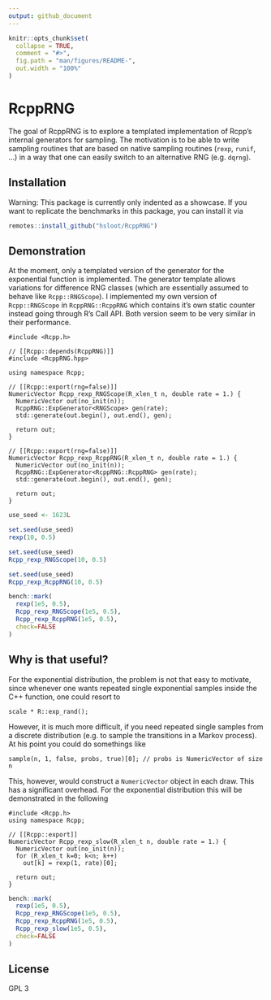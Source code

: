 ```yaml
---
output: github_document
---
```


<!-- README.md is generated from README.Rmd. Please edit that file -->

```r
knitr::opts_chunk$set(
  collapse = TRUE,
  comment = "#>",
  fig.path = "man/figures/README-",
  out.width = "100%"
)
```

# RcppRNG

<!-- badges: start -->
<!-- badges: end -->

The goal of RcppRNG is to explore a templated implementation of Rcpp's internal 
generators for sampling. The motivation is to be able to write sampling routines
that are based on native sampling routines (`rexp`, `runif`, ...) in a way that 
one can easily switch to an alternative RNG (e.g. `dqrng`). 

## Installation

Warning: This package is currently only indented as a showcase. If you want to
replicate the benchmarks in this package, you can install it via 

``` r
remotes::install_github("hsloot/RcppRNG")
```

## Demonstration 

At the moment, only a templated version of the generator for the exponential
function is implemented. The generator template allows variations for difference 
RNG classes (which are essentially assumed to behave like `Rcpp::RNGScope`). 
I implemented my own version of `Rcpp::RNGScope` in `RcppRNG::RcppRNG` which 
contains it's own static counter instead going through R's Call API. 
Both version seem to be very similar in their performance. 

```Rcpp
#include <Rcpp.h>

// [[Rcpp::depends(RcppRNG)]]
#include <RcppRNG.hpp>

using namespace Rcpp;

// [[Rcpp::export(rng=false)]]
NumericVector Rcpp_rexp_RNGScope(R_xlen_t n, double rate = 1.) {
  NumericVector out(no_init(n));
  RcppRNG::ExpGenerator<RNGScope> gen(rate);
  std::generate(out.begin(), out.end(), gen);

  return out;
}

// [[Rcpp::export(rng=false)]]
NumericVector Rcpp_rexp_RcppRNG(R_xlen_t n, double rate = 1.) {
  NumericVector out(no_init(n));
  RcppRNG::ExpGenerator<RcppRNG::RcppRNG> gen(rate);
  std::generate(out.begin(), out.end(), gen);

  return out;
}
```

```r
use_seed <- 1623L

set.seed(use_seed)
rexp(10, 0.5)

set.seed(use_seed)
Rcpp_rexp_RNGScope(10, 0.5)

set.seed(use_seed)
Rcpp_rexp_RcppRNG(10, 0.5)

bench::mark(
  rexp(1e5, 0.5),
  Rcpp_rexp_RNGScope(1e5, 0.5), 
  Rcpp_rexp_RcppRNG(1e5, 0.5), 
  check=FALSE
)
```


## Why is that useful?

For the exponential distribution, the problem is not that easy to motivate, 
since whenever one wants repeated single exponential samples inside the C++ 
function, one could resort to 

```Rcpp
scale * R::exp_rand();
```

However, it is much more difficult, if you need repeated single samples from a
discrete distribution (e.g. to sample the transitions in a Markov process). 
At his point you could do somethings like 

```Rcpp
sample(n, 1, false, probs, true)[0]; // probs is NumericVector of size n
```

This, however, would construct a `NumericVector` object in each draw. This has 
a significant overhead. For the exponential distribution this will be 
demonstrated in the following 

```Rcpp
#include <Rcpp.h>
using namespace Rcpp;

// [[Rcpp::export]]
NumericVector Rcpp_rexp_slow(R_xlen_t n, double rate = 1.) {
  NumericVector out(no_init(n));
  for (R_xlen_t k=0; k<n; k++) 
    out[k] = rexp(1, rate)[0];

  return out;
}
```


```r
bench::mark(
  rexp(1e5, 0.5),
  Rcpp_rexp_RNGScope(1e5, 0.5), 
  Rcpp_rexp_RcppRNG(1e5, 0.5), 
  Rcpp_rexp_slow(1e5, 0.5),
  check=FALSE
)
```

## License 

GPL 3

